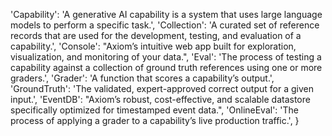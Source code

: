   'Capability': 'A generative AI capability is a system that uses large language models to perform a specific task.',
  'Collection': 'A curated set of reference records that are used for the development, testing, and evaluation of a capability.',
  'Console': "Axiom’s intuitive web app built for exploration, visualization, and monitoring of your data.",
  'Eval': 'The process of testing a capability against a collection of ground truth references using one or more graders.',
  'Grader': 'A function that scores a capability’s output.',
  'GroundTruth': 'The validated, expert-approved correct output for a given input.',
  'EventDB': "Axiom’s robust, cost-effective, and scalable datastore specifically optimized for timestamped event data.",
  'OnlineEval': 'The process of applying a grader to a capability’s live production traffic.',
}